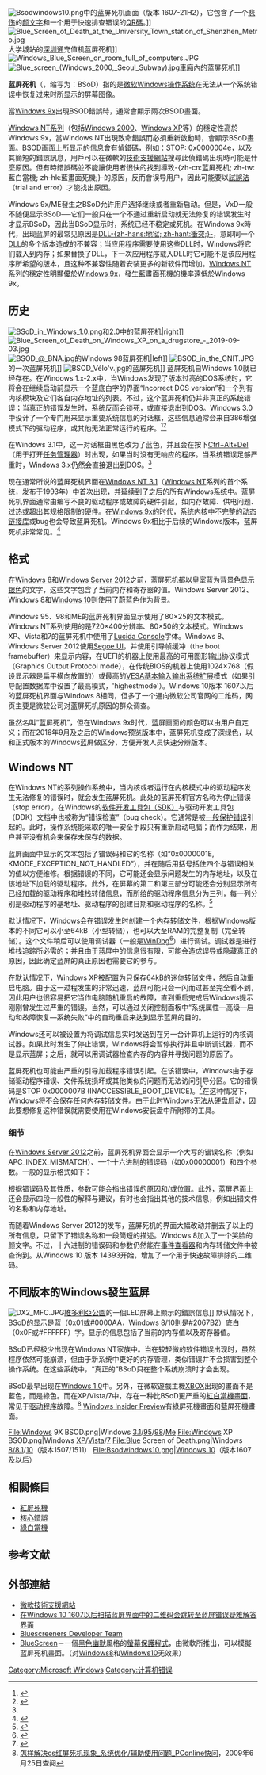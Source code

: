 {{NoteTA 
|G1 = IT
|T = zh-cn:蓝屏死机; zh-tw:藍白當機畫面; zh-hk:藍屏死機;
|1 = zh-cn:蓝屏死机; zh-tw:藍白當機畫面; zh-hk:藍屏死機;
|2 = zh-cn:蓝屏; zh-tw:藍白畫面; zh-hk:藍屏;
|3 = 蓝屏死机画面=>zh-tw:藍白當機畫面
|4 = zh-cn:红屏死机; zh-tw:紅白當機; zh-hk:紅屏死機;
|5 = zh-cn:绿屏死机; zh-tw:綠白當機; zh-hk:綠屏死機;
}}
{{Refimprove|time=2013-04-24T18:27:31+00:00}}
{{Otheruses
|subject=一種電腦故障畫面
|other=使用藍色背景的一種攝影技術
|色鍵
}}
{{redirect|BSoD|缩写同样为“BSoD”的系统错误|黑屏死机}}
{{not|红屏死机|绿屏死机}}
{{各地中文名
|name={{lang|en|Blue Screen of Death}}
|zh-tw=藍螢幕當機、藍白當機
|zh-hk=藍屏死機、藍畫面當機
|zh-cn=蓝屏死机、蓝屏
}}
[[File:Bsodwindows10.png|thumb]]中的蓝屏死机画面（版本 1607-21H2），它包含了一个[[悲伤|悲伤]]的[[颜文字|颜文字]]和一个用于快速排查错误的[[QR碼|QR碼]]。]]
[[File:Blue_Screen_of_Death_at_the_University_Town_station_of_Shenzhen_Metro.jpg|thumb]]大学城站的[[深圳通|深圳通]]充值机蓝屏死机]]
[[File:Windows_Blue_Screen_on_room_full_of_computers.JPG|thumb]]
[[File:Blue_screen_(Windows_2000,_Seoul_Subway).jpg|thumb]]車廂內的蓝屏死机]]

'''蓝屏死机'''（{{lang-en|Blue Screen of Death}}，缩写为：BSoD）指的是[[微软|微软]][[Microsoft_Windows|Windows]][[操作系统|操作系统]]在无法从一个系统错误中恢复过来时所显示的屏幕图像。

當[[Windows_9x|Windows 9x]]出現BSOD錯誤時，通常會顯示兩次BSOD畫面。

[[Windows_NT体系结构|Windows NT系列]]（包括[[Windows_2000|Windows 2000]]、[[Windows_XP|Windows XP]]等）的穩定性高於Windows 9x，當Windows NT出現致命錯誤而必須重新啟動時，會顯示BSoD畫面。BSOD画面上所显示的信息會有偵錯碼，例如：STOP: 0x0000004e，以及其簡短的錯誤訊息，用戶可以在微軟的[http://support.microsoft.com 技術支援網站]搜尋此偵錯碼出現時可能是什麼原因。但有時錯誤碼並不能讓使用者很快的找到導致-{zh-cn:蓝屏死机; zh-tw:藍白當機; zh-hk:藍畫面死機;}-的原因，反而會误导用户，因此可能要以[[試誤法|試誤法]]（trial and error）才能找出原因。

Windows 9x/ME發生之BSoD允许用户选择继续或者重新启动。但是，VxD一般不随便显示BSoD──它们一般只在一个不通过重新启动就无法修复的错误发生时才显示BSoD，因此当BSoD显示时，系统已经不稳定或死机。在Windows 9x時代，出现蓝屏的最常见原因是[[DLL地獄|DLL-{zh-hans:地狱; zh-hant:衝突;}-]]，意即同一个[[动态链接库|DLL]]的多个版本造成的不兼容；当应用程序需要使用这些DLL时，Windows将它们载入到内存；如果替换了DLL，下一次应用程序载入DLL时它可能不是该应用程序所希望的版本，且这种不兼容性随着安装更多的新软件而增加。[[Windows_NT|Windows NT]]系列的穩定性明顯優於[[Windows_9x|Windows 9x]]，發生藍畫面死機的機率遠低於Windows 9x。

==历史==
[[File:BSoD_in_Windows_1.0.png|thumb]]和[[Windows_2.0|2.0]]中的蓝屏死机|right]]
[[File:Blue_Screen_of_Death_on_Windows_XP_on_a_drugstore_-_2019-09-03.jpg|thumb]]
[[File:BSOD_@_BNA.jpg|thumb]]的Windows 98蓝屏死机|left]]
[[File:BSOD_in_the_CNIT.JPG|thumb]]的一次蓝屏死机]]
[[File:BSOD_Vélo'v.jpg|thumb]]的蓝屏死机]]
蓝屏死机自Windows 1.0就已经存在。在Windows 1.x-2.x中，当Windows发现了版本过高的DOS系统时，它将会在继续启动前显示一个蓝底白字的界面“Incorrect DOS version”和一个列有内核模块及它们各自内存地址的列表。不过，这个蓝屏死机仍并非真正的系统错误；当真正的错误发生时，系统反而会锁死，或直接退出到DOS。Windows 3.0中设计了一个专门用来显示重要系统信息的对话框，这些信息通常会来自386增强模式下的驱动程序，或其他无法正常运行的程序。<ref name="#1">{{Cite web|title=Blue screen of death|url=https://betawiki.net/wiki/Blue_screen_of_death#History|access-date=2020-08-31|website=BetaWiki|language=en}}</ref><ref>{{Cite web|date=2014-09-09|title=Steve Ballmer did not write the text for the blue screen of death|url=https://devblogs.microsoft.com/oldnewthing/20140909-00/?p=44123|access-date=2020-08-31|website=The Old New Thing|language=en-US}}</ref> 

在Windows 3.1中，这一对话框由黑色改为了蓝色，并且会在按下[[Ctrl+Alt+Del|Ctrl+Alt+Del]]（用于打开[[任务管理器|任务管理器]]）时出现，如果当时没有无响应的程序。当系统错误足够严重时，Windows 3.x仍然会直接退出到DOS。<ref name="#1"/>

现在通常所说的蓝屏死机界面在[[Windows_NT_3.1|Windows NT 3.1]]（[[Windows_NT|Windows NT]]系列的首个系统，发布于1993年）中首次出现，并延续到了之后的所有Windows系统中。蓝屏死机界面通常由编写不良的驱动程序或故障的硬件引起，如内存故障、供电问题、过热或超出其规格限制的硬件。在[[Windows_9x|Windows 9x]]的时代，系统内核中不完整的[[动态链接库|动态链接库]]或bug也会导致蓝屏死机。Windows 9x相比于后续的Windows版本，蓝屏死机非常常见。<ref>{{cite web |last1=Garmon |first1=Jay |title=Geek Trivia: Death by operating system |url=https://www.techrepublic.com/article/geek-trivia-death-by-operating-system/ |website=TechRepublic |accessdate=2021-06-01 |language=en |date=2007-04-16}}</ref>

==格式==
在[[Windows_8|Windows 8]]和[[Windows_Server_2012|Windows Server 2012]]之前，蓝屏死机都以[[皇室蓝|皇室蓝]]为背景色显示[[银色|银色]]的文字，这些文字包含了当前内存和寄存器的值。Windows Server 2012、Windows 8和[[Windows_10|Windows 10]]则使用了[[蔚蓝色|蔚蓝色]]作为背景。

Windows 95、98和ME的蓝屏死机界面显示使用了80×25的文本模式。Windows NT系列使用的是720×400分辨率、80×50的文本模式。Windows XP、Vista和7的蓝屏死机中使用了[[Lucida|Lucida Console]]字体。Windows 8、Windows Server 2012使用[[Segoe|Segoe UI]]，并使用引导帧缓冲（the boot framebuffer）来显示内容，在UEFI的机器上使用最高的可用图形输出协议模式（Graphics Output Protocol mode），在传统BIOS的机器上使用1024×768（假设显示器是扁平横向放置的）或最高的[[VESA_BIOS_Extensions|VESA基本输入输出系统扩展]]模式（如果引导配置数据库中设置了最高模式，'highestmode'）。Windows 10版本 1607以后的蓝屏死机界面与Windows 8相同，但多了一个通向微软公司官网的二维码，网页主要是微软公司对蓝屏死机原因的群众调查。

虽然名叫“蓝屏死机”，但在Windows 9x时代，蓝屏画面的颜色可以由用户自定义；而在2016年9月及之后的Windows预览版本中，蓝屏死机变成了深绿色，以和正式版本的Windows蓝屏做区分，方便开发人员快速分辨版本。

==Windows NT==
在Windows NT的系列操作系统中，当内核或者运行在内核模式中的驱动程序发生无法修复的错误时，就会发生蓝屏死机。此处的蓝屏死机官方名称为停止错误（stop error），在Windows的[[软件开发工具包|软件开发工具包（SDK）]]与驱动开发工具包（DDK）文档中也被称为“错误检查”（bug check）。它通常是被[[一般保护错误|一般保护错误]]引起的。此时，操作系统能采取的唯一安全手段只有重新启动电脑；而作为结果，用户甚至没有机会来保存未保存的数据。

蓝屏画面中显示的文本包括了错误码和它的名称（如“0x0000001E, KMODE_EXCEPTION_NOT_HANDLED”），并在随后用括号括住四个与错误相关的值以方便维修。根据错误的不同，它可能还会显示问题发生的内存地址，以及在该地址下加载的驱动程序。此外，在屏幕的第二和第三部分可能还会分别显示所有已经加载的驱动程序和堆栈转储信息，而所给的驱动程序信息分为三列，每一列分别是驱动程序的基地址、驱动程序的创建日期和驱动程序的名称。<ref>{{cite book | title=Microsoft Windows NT Workstation Resource Kit | publisher=[[Microsoft_Press|Microsoft Press]] | date=29 October 1996 | edition=1st | location=Redmond, WA | isbn=1-57231-343-9 | url-access=registration | url=https://archive.org/details/microsoftwindow00micr }}</ref>

默认情况下，Windows会在错误发生时创建一个[[核心转储|内存转储]]文件，根据Windows版本的不同它可以小至64kB（小型转储），也可以大至RAM的完整复制（完全转储）。这个文件稍后可以使用调试器（一般是[[WinDbg|WinDbg]]<ref>{{cite web|url=http://msdn.microsoft.com/en-us/library/windows/hardware/dn745912(v=vs.85).aspx|title=Getting Started with WinDbg (Kernel-Mode)|last=DOMARS|website=msdn.microsoft.com|access-date=15 June 2018}}</ref>）进行调试。调试器是进行堆栈追踪所必需的；并且由于蓝屏中的信息很有限，可能会造成误导或隐藏真正的原因，因此确定蓝屏的真正原因也需要它的参与。

在默认情况下，Windows XP被配置为只保存64kB的迷你转储文件，然后自动重启电脑。由于这一过程发生的非常迅速，蓝屏可能只会一闪而过甚至完全看不到，因此用户也很容易把它当作电脑随机重启的故障，直到重启完成后Windows提示刚刚曾发生过严重的错误。当然，可以通过关闭控制面板中“系统属性—高级—启动和故障恢复—系统失败”中的自动重启来达到显示蓝屏的目的。

Windows还可以被设置为将调试信息实时发送到在另一台计算机上运行的内核调试器。如果此时发生了停止错误，Windows将会暂停执行并且中断调试器，而不是显示蓝屏；之后，就可以用调试器检查内存的内容并寻找问题的原因了。

蓝屏死机也可能由严重的引导加载程序错误引起。在该错误中，Windows由于存储驱动程序错误、文件系统损坏或其他类似的问题而无法访问引导分区。它的错误码是STOP 0x0000007B (INACCESSIBLE_BOOT_DEVICE)。<ref>{{Cite web|url=https://support.microsoft.com/en-in/help/2673509/you-receive-error-stop-error-code-0x0000007b-inaccessible-boot-device|title=Stop error code 0x0000007B (INACCESSIBLE_BOOT_DEVICE)|date=2018-04-17|website=support.microsoft.com|access-date=2020-01-16}}</ref>在这种情况下，Windows将不会保存任何内存转储文件。由于此时Windows无法从硬盘启动，因此要想修复这种错误就需要使用在Windows安装盘中所附带的工具。

===细节===
在[[Windows_Server_2012|Windows Server 2012]]之前，蓝屏死机界面会显示一个大写的错误名称（例如APC_INDEX_MISMATCH）、一个十六进制的错误码（如0x00000001）和四个参数。一般的显示格式如下：

{{quote|错误码 (参数 1, 参数 2, 参数 3, 参数 4) 错误名称}}

根据错误码及其性质，参数可能会指出错误的原因和/或位置。此外，蓝屏界面上还会显示四段一般性的解释与建议，有时也会指出其他的技术信息，例如出错文件的名称和内存地址。

而随着Windows Server 2012的发布，蓝屏死机的界面大幅改动并删去了以上的所有信息，只留下了错误名称和一段简短的描述。Windows 8加入了一个哭脸的颜文字。不过，十六进制的错误码和参数仍然能在[[事件查看器|事件查看器]]和内存转储文件中被查询到。从Windows 10 版本 14393开始，增加了一个用于快速故障排除的二维码。

== 不同版本的Windows發生蓝屏 ==
[[File:DX2_MFC.JPG|thumb]][[維多利亞公園|維多利亞公園]]的一個LED屏幕上顯示的錯誤信息]]
默认情况下，BSoD的显示是蓝（0x01或#0000AA，Windows 8/10則是#2067B2）底白（0x0F或#FFFFFF）字。显示的信息包括了当前的内存值以及寄存器值。

BSoD已经极少出现在Windows NT家族中。当在较轻微的软件错误出现时，虽然程序依然可能崩溃，但由于新系统中更好的内存管理，类似错误并不会损害到整个操作系统。在这些系统中，“真正的”BSoD只在整个系统崩溃时才会出现。

BSoD最早出现在[[Windows_1.0|Windows 1.0]]中。另外，在微软遊戲主機[[Xbox|XBOX]]出现的畫面不是藍色，而是綠色。而在XP/Vista/7中，存在一种比BSoD更严重的[[紅屏當機|紅白當機畫面]]，常见于[[驱动程序|驱动程序]]故障。<ref>[http://k.pconline.com.cn/question/1592168.html 怎样解决cs红屏死机现象_系统优化/辅助使用问题_PConline快问]，2009年6月25日查阅</ref> [[Windows預覽體驗計畫|Windows Insider Preview]]有綠屏死機畫面和藍屏死機畫面。

<gallery>
File:Windows 9X BSOD.png|Windows [[Windows_3.1x|3.1]]/[[Windows_95|95]]/[[Windows_98|98]]/[[Windows_Me|Me]]
File:Windows XP BSOD.png|Windows [[Windows_XP|XP]]/[[Windows_Vista|Vista]]/[[Windows_7|7]]
File:Blue Screen of Death.png|Windows [[Windows_8|8/8.1]]/[[Windows_10|10]]（版本1507/1511）
File:Bsodwindows10.png|[[Windows_10|Windows 10]]（版本1607及以后）
</gallery>

==相關條目==
* [[紅屏死機|紅屏死機]]
* [[核心錯誤|核心錯誤]]
* [[綠白當機|綠白當機]]

== 参考文献 ==
{{Reflist}}

== 外部連結 ==
* [http://support.microsoft.com 微軟技術支援網站]
*[https://www.windows.com/stopcode 在Windows 10 1607以后扫描蓝屏界面中的二维码会跳转至蓝屏错误疑难解答界面]
* [https://web.archive.org/web/20170305011409/http://www.bluescreeners.de/ Bluescreeners Developer Team]
* [http://technet.microsoft.com/en-us/sysinternals/bb897558.aspx BlueScreen]－一個[[黑色幽默|黑色幽默]]風格的[[螢幕保護程式|螢幕保護程式]]，由微軟所推出，可以模擬蓝屏死机畫面。（对[[Windows_8|Windows8]]和[[Windows_10|Windows10]]无效果）
{{Error_messages}}
[[Category:Microsoft_Windows|Category:Microsoft Windows]]
[[Category:计算机错误|Category:计算机错误]]